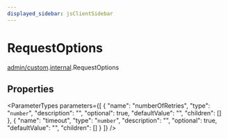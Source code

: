 ```yaml
---
displayed_sidebar: jsClientSidebar
---
```



# RequestOptions

[admin/custom](../../modules/admin_custom.mdx).[internal](../../admin_custom/modules/admin_custom.internal.mdx).RequestOptions

## Properties

<ParameterTypes parameters={[
  {
    "name": "numberOfRetries",
    "type": "`number`",
    "description": "",
    "optional": true,
    "defaultValue": "",
    "children": []
  },
  {
    "name": "timeout",
    "type": "`number`",
    "description": "",
    "optional": true,
    "defaultValue": "",
    "children": []
  }
]} />

